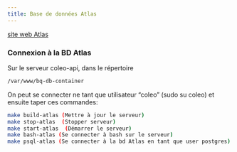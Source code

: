 ```yaml
---
title: Base de données Atlas
---
```



[site web Atlas](https://BiodiversiteQuebec.github.io/atlas-db/)

### Connexion à la BD Atlas

Sur le serveur coleo-api, dans le répertoire 
```bash
/var/www/bq-db-container
```

On peut se connecter ne tant que utilisateur "coleo" (sudo su coleo) et ensuite taper ces commandes: 

```bash
make build-atlas (Mettre à jour le serveur)
make stop-atlas  (Stopper serveur)
make start-atlas  (Démarrer le serveur)
make bash-atlas (Se connecter à bash sur le serveur)
make psql-atlas (Se connecter à la bd Atlas en tant que user postgres)
```